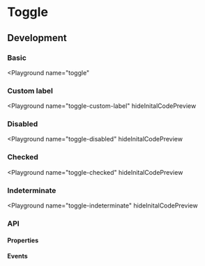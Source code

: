 

# Toggle

## Development

### Basic

<Playground
  name="toggle"
>
</Playground>

### Custom label

<Playground
  name="toggle-custom-label"
  hideInitalCodePreview
>
</Playground>

### Disabled

<Playground
  name="toggle-disabled"
  hideInitalCodePreview
>
</Playground>

### Checked

<Playground
  name="toggle-checked"
  hideInitalCodePreview
>
</Playground>

### Indeterminate

<Playground
  name="toggle-indeterminate"
  hideInitalCodePreview
>
</Playground>

### API

#### Properties

<Props />

#### Events

<Events />
